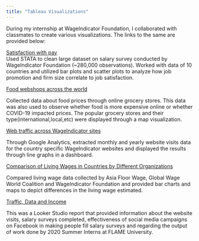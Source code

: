 ```yaml
---
title: "Tableau Visualizations"
---
```


During my internship at WageIndicator Foundation, I collaborated with classmates to create various visualizations. The links to the same are provided below:

[Satisfaction with pay](https://wageindicator.org/salary/Salarycheckers/when-satisfied-with-pay)\
Used STATA to clean large dataset on salary survey conducted by WageIndicator Foundation (\~280,000 observations). Worked with data of 10 countries and utilized bar plots and scatter plots to analyze how job promotion and firm size correlate to job satisfaction.

[Food webshops across the world](https://wageindicator.org/salary/living-wage/database-access/food-web-shops-around-the-world)

Collected data about food prices through online grocery stores. This data was also used to observe whether food is more expensive online or whether COVID-19 impacted prices. The popular grocery stores and their type(international,local,etc) were displayed through a map visualization.

[Web traffic across WageIndicator sites](https://wageindicator.org/about/news/overview-wageindicator-newsletters/web-traffic-national-wageindicator-websites-2012-2019)  

Through Google Analytics, extracted monthly and yearly website visits data for the country specific WageIndicator websites and displayed the results through line graphs in a dashboard.

[Comparison of Living Wages in Countries by Different Organizations](https://wageindicator.org/salary/living-wage/living-wage-comparison-wageindicator-versus-global-living-wage-coalition-and-asian-floor-wage-a-study)  

Compared living wage data collected by Asia Floor Wage, Global Wage World Coalition and WageIndicator Foundation and provided bar charts and maps to depict differences in the living wage estimated.

[Traffic, Data and Income](https://lookerstudio.google.com/u/1/reporting/d15e9cec-c6f5-4860-ad60-090249305c57/page/4U6PB)

This was a Looker Studio report that provided information about the website visits, salary surveys completed, effectiveness of social media campaigns on Facebook in making people fill salary surveys and regarding the output of work done by 2020 Summer Interns at FLAME University.
